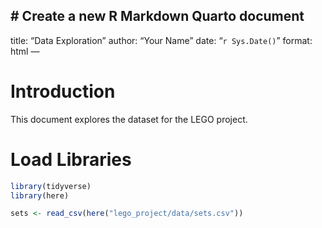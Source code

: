 # Create a new R Markdown Quarto document
---
title: "Data Exploration"
author: "Your Name"
date: "`r Sys.Date()`"
format: html
---

# Introduction

This document explores the dataset for the LEGO project.

# Load Libraries
```r
library(tidyverse)
library(here)
```

```r
sets <- read_csv(here("lego_project/data/sets.csv"))



```